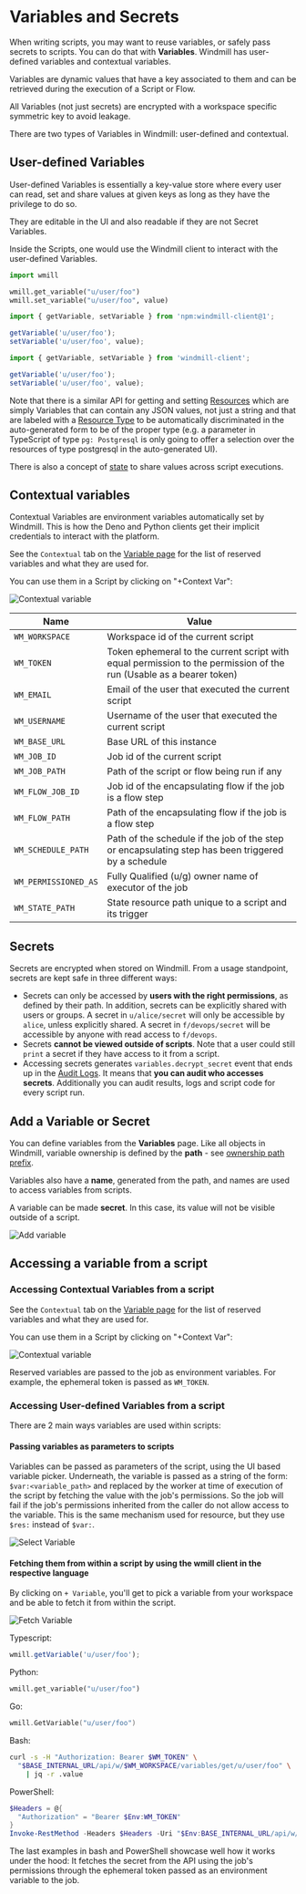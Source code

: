 
# Variables and Secrets

When writing scripts, you may want to reuse variables, or safely pass secrets to
scripts. You can do that with **Variables**. Windmill has user-defined variables
and contextual variables.

Variables are dynamic values that have a key associated to them and can be retrieved during the execution of a Script or Flow.

All Variables (not just secrets) are encrypted with a workspace specific symmetric key to avoid leakage.

There are two types of Variables in Windmill: user-defined and contextual.

## User-defined Variables

User-defined Variables is essentially a key-value store where every user can
read, set and share values at given keys as long as they have the privilege to
do so.

They are editable in the UI and also readable if they are not
Secret Variables.

Inside the Scripts, one would use the Windmill client to interact with the
user-defined Variables.

<Tabs className="unique-tabs">
<TabItem value="python" label="Python" attributes={{className: "text-xs p-4 !mt-0 !ml-0"}}>

```python
import wmill

wmill.get_variable("u/user/foo")
wmill.set_variable("u/user/foo", value)
```

</TabItem>
<TabItem value="deno" label="TypeScript (Deno)" attributes={{className: "text-xs p-4 !mt-0 !ml-0"}}>

```ts
import { getVariable, setVariable } from 'npm:windmill-client@1';

getVariable('u/user/foo');
setVariable('u/user/foo', value);
```

</TabItem>
<TabItem value="bun" label="TypeScript (Bun)" attributes={{className: "text-xs p-4 !mt-0 !ml-0"}}>

```ts
import { getVariable, setVariable } from 'windmill-client';

getVariable('u/user/foo');
setVariable('u/user/foo', value);
```

</TabItem>
</Tabs>

Note that there is a similar API for getting and setting [Resources](../3_resources_and_types/index.mdx)
which are simply Variables that can contain any JSON values, not just a string
and that are labeled with a [Resource Type](../3_resources_and_types/index.mdx#create-a-resource-type) to be automatically
discriminated in the auto-generated form to be of the proper type (e.g. a
parameter in TypeScript of type `pg: Postgresql` is only going to
offer a selection over the resources of type postgresql in the auto-generated UI).

There is also a concept of [state](..//3_resources_and_types/index.mdx#states) to share values
across script executions.

## Contextual variables

Contextual Variables are environment variables automatically set by Windmill. This is how the Deno and Python clients get their implicit
credentials to interact with the platform.

See the `Contextual` tab on the <a href="https://app.windmill.dev/variables" rel="nofollow">Variable page</a> for the list of reserved variables and what they are used for.

You can use them in a Script by clicking on "+Context Var":

![Contextual variable](./context_variables.png.webp)

| Name                 | Value                                                                                                               |
| -------------------- | ------------------------------------------------------------------------------------------------------------------- |
| `WM_WORKSPACE`       | Workspace id of the current script                                                                                  |
| `WM_TOKEN`           | Token ephemeral to the current script with equal permission to the permission of the run (Usable as a bearer token) |
| `WM_EMAIL`           | Email of the user that executed the current script                                                                  |
| `WM_USERNAME`        | Username of the user that executed the current script                                                               |
| `WM_BASE_URL`        | Base URL of this instance                                                                                           |
| `WM_JOB_ID`          | Job id of the current script                                                                                        |
| `WM_JOB_PATH`        | Path of the script or flow being run if any                                                                         |
| `WM_FLOW_JOB_ID`     | Job id of the encapsulating flow if the job is a flow step                                                          |
| `WM_FLOW_PATH`       | Path of the encapsulating flow if the job is a flow step                                                            |
| `WM_SCHEDULE_PATH`   | Path of the schedule if the job of the step or encapsulating step has been triggered by a schedule                  |
| `WM_PERMISSIONED_AS` | Fully Qualified (u/g) owner name of executor of the job                                                             |
| `WM_STATE_PATH`      | State resource path unique to a script and its trigger                                                              |

## Secrets

Secrets are encrypted when stored on Windmill. From a usage standpoint, secrets
are kept safe in three different ways:

- Secrets can only be accessed by **users with the right permissions**, as defined
  by their path. In addition, secrets can be explicitly shared with users or
  groups. A secret in `u/alice/secret` will only be accessible by `alice`,
  unless explicitly shared. A secret in `f/devops/secret` will be accessible by anyone with read access to `f/devops`.
- Secrets **cannot be viewed outside of scripts**. Note that a user could still
  `print` a secret if they have access to it from a script.
- Accessing secrets generates `variables.decrypt_secret` event that ends up in
  the <a href="https://app.windmill.dev/audit_logs" rel="nofollow">Audit Logs</a>. It means that **you can audit who accesses secrets**. Additionally you can audit results, logs and
  script code for every script run.

## Add a Variable or Secret

You can define variables from the **Variables** page. Like all objects in
Windmill, variable ownership is defined by the **path** - see
[ownership path prefix](../16_roles_and_permissions/index.mdx).

Variables also have a **name**, generated from the path, and names are used to
access variables from scripts.

A variable can be made **secret**. In this case, its value will not be visible outside of a script.

![Add variable](./add_variable.png.webp)

## Accessing a variable from a script

<div className="grid grid-cols-2 gap-6 mb-4">
	<DocCard
		title="Add Resources and Variables to Code Editor"
		description="You can directly access Variables and Resources from the Code Editor."
		href="/docs/code_editor/add_variables_resources"
	/>
</div>

### Accessing Contextual Variables from a script

See the `Contextual` tab on the <a href="https://app.windmill.dev/variables" rel="nofollow">Variable page</a> for the list of reserved variables and what they are used for.

You can use them in a Script by clicking on "+Context Var":

![Contextual variable](../2_variables_and_secrets/context_variables.png.webp)

Reserved variables are passed to the job as environment variables. For example, the ephemeral token is passed as `WM_TOKEN`.

### Accessing User-defined Variables from a script

There are 2 main ways variables are used within scripts:

#### Passing variables as parameters to scripts

Variables can be passed as parameters of the script, using the UI based variable picker. Underneath, the variable is passed as a string of the form: `$var:<variable_path>` and replaced by the worker at time of execution of the script by fetching the value with the job's permissions. So the job will fail if the job's permissions inherited from the caller do not allow access to the variable. This is the same mechanism used for resource, but they use `$res:` instead of `$var:`.

![Select Variable](./select_variable.png.webp)

#### Fetching them from within a script by using the wmill client in the respective language

By clicking on `+ Variable`, you'll get to pick a variable from your workspace and be able to fetch it from within the script.

![Fetch Variable](./fetch_variable.png.webp)

Typescript:

```typescript
wmill.getVariable('u/user/foo');
```

Python:

```python
wmill.get_variable("u/user/foo")
```

Go:

```go
wmill.GetVariable("u/user/foo")
```

Bash:

```bash
curl -s -H "Authorization: Bearer $WM_TOKEN" \
  "$BASE_INTERNAL_URL/api/w/$WM_WORKSPACE/variables/get/u/user/foo" \
    | jq -r .value
```

PowerShell:

```powershell
$Headers = @{
  "Authorization" = "Bearer $Env:WM_TOKEN"
}
Invoke-RestMethod -Headers $Headers -Uri "$Env:BASE_INTERNAL_URL/api/w/$Env:WM_WORKSPACE/variables/get/u/user/foo"
```

The last examples in bash and PowerShell showcase well how it works under the hood: It fetches the secret from the API using the job's permissions through the ephemeral token passed as an environment variable to the job.
